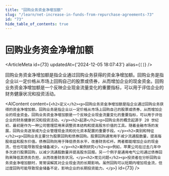 ```yaml
---
title: "回购业务资金净增加额"
slug: "/learn/net-increase-in-funds-from-repurchase-agreements-73"
id: "73"
hide_table_of_contents: true
---
```



# 回购业务资金净增加额

<ArticleMeta id={73} updatedAt={'2024-12-05 18:07:43'} alias={`[]`} />
<div className='border-solid border-b border-t-0 my-4 border-[var(--ifm-color-gray-300)]' />

回购业务资金净增加额是指企业通过回购业务获得的资金净增加额。回购业务是指企业以一定价格从市场上回购自己的股票或债券，从而增加企业的现金资金。回购业务资金净增加额是一个反映企业现金流量变化的重要指标，可以用于评估企业的财务健康状况和投资活动。

<AIContent content={`<h2>定义</h2><p>回购业务资金净增加额是指企业通过回购业务获得的资金净增加额。回购业务是指企业以一定价格从市场上回购自己的股票或债券，从而增加企业的现金资金。回购业务资金净增加额是一个反映企业现金流量变化的重要指标，可以用于评估企业的财务健康状况和投资活动。</p><h2>起源</h2><p>回购业务的概念起源于 20 世纪初，最初是作为一种公司管理层用来调整资本结构和提高股东价值的工具。随着金融市场的发展，回购业务逐渐成为企业管理现金流和优化资本配置的重要手段。</p><h2>类别和特征</h2><p>回购业务主要分为股票回购和债券回购。股票回购通常用于减少流通股数量，提高每股收益和股东价值。债券回购则用于降低债务水平，改善财务杠杆。两者都能增加企业的现金流，但也可能导致现金储备减少。</p><h2>案例研究</h2><p>例如，苹果公司在过去几年中多次进行股票回购，以减少流通股数量并提高股东回报。另一个例子是通用电气公司通过债券回购来降低其债务负担，从而改善财务状况。</p><h2>常见问题</h2><p>投资者在分析回购业务资金净增加额时，常常误解其对企业现金流的长期影响。虽然回购可以短期内增加现金流，但过度回购可能导致现金储备不足，影响企业的长期投资能力。</p>`} id={73} />
